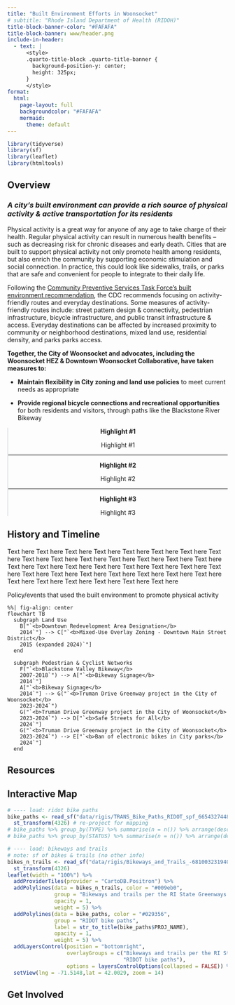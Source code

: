```yaml
---
title: "Built Environment Efforts in Woonsocket"
# subtitle: "Rhode Island Department of Health (RIDOH)" 
title-block-banner-color: "#FAFAFA"
title-block-banner: www/header.png
include-in-header:
  - text: |
      <style>
      .quarto-title-block .quarto-title-banner {
        background-position-y: center;
        height: 325px;
      }
      </style>
format: 
  html:
    page-layout: full
    backgroundcolor: "#FAFAFA"
    mermaid:
      theme: default
---
```


```r
library(tidyverse)
library(sf)
library(leaflet)
library(htmltools)
```

::::::::::: grid
::: g-col-12
## Overview

### *A city’s built environment can provide a rich source of physical activity & active transportation for its residents*

:::

::: g-col-8

Physical activity is a great way for anyone of any age to take charge of their health. Regular physical activity can result in numerous health benefits – such as decreasing risk for chronic diseases and early death. Cities that are built to support physical activity not only promote health among residents, but also enrich the community by supporting economic stimulation and social connection. In practice, this could look like sidewalks, trails, or parks that are safe and convenient for people to integrate to their daily life. 

Following the [Community Preventive Services Task Force's built environment recommendation](https://www.thecommunityguide.org/findings/physical-activity-built-environment-approaches.html), the CDC recommends focusing on activity-friendly routes and everyday destinations. Some measures of activity-friendly routes include: street pattern design & connectivity, pedestrian infrastructure, bicycle infrastructure, and public transit infrastructure & access. Everyday destinations can be affected by increased proximity to community or neighborhood destinations, mixed land use, residential density, and parks parks access. 

**Together, the City of Woonsocket and advocates, including the Woonsocket HEZ & Downtown Woonsocket Collaborative, have taken measures to:**

  - **Maintain flexibility in City zoning and land use policies** to meet current needs as appropriate
  
  - **Provide regional bicycle connections and recreational opportunities** for both residents and visitors, through paths like the Blackstone River Bikeway

:::

::::: g-col-4
:::: {style="text-align: center;"}
::: {.callout-note style="border-left: solid 2px #dee2e6 !important;" appearance="minimal" icon="false"}
**Highlight #1**

Highlight #1

------------------------------------------------------------------------

**Highlight #2**

Highlight #2

------------------------------------------------------------------------

**Highlight #3**

Highlight #3
:::
::::
:::::

::: g-col-12
## History and Timeline

Text here Text here Text here Text here Text here Text here Text here Text here Text here Text here Text here Text here Text here Text here Text here Text here Text here Text here Text here Text here Text here Text here Text here Text here Text here Text here Text here Text here Text here Text here Text here Text here Text here Text here Text here Text here

Policy/events that used the built environment to promote physical activity

```mermaid
%%| fig-align: center
flowchart TB
  subgraph Land Use
    B["`<b>Downtown Redevelopment Area Designation</b>
    2014`"] --> C["`<b>Mixed-Use Overlay Zoning - Downtown Main Street District</b>
    2015 (expanded 2024)`"]
  end 
  
  subgraph Pedestrian & Cyclist Networks
    F("`<b>Blackstone Valley Bikeway</b>
    2007-2018`") --> A["`<b>Bikeway Signage</b>
    2014`"]
    A["`<b>Bikeway Signage</b>
    2014`"] --> G("`<b>Truman Drive Greenway project in the City of Woonsocket</b>
    2023-2024`")
    G("`<b>Truman Drive Greenway project in the City of Woonsocket</b>
    2023-2024`") --> D["`<b>Safe Streets for All</b>
    2024`"]
    G("`<b>Truman Drive Greenway project in the City of Woonsocket</b>
    2023-2024`") --> E["`<b>Ban of electronic bikes in City parks</b>
    2024`"]
  end
```
:::

::: g-col-12
# Resources

## Interactive Map

```r
# ---- load: ridot bike paths
bike_paths <- read_sf("data/rigis/TRANS_Bike_Paths_RIDOT_spf_6654327448778679796.geojson") %>% 
  st_transform(4326) # re-project for mapping
# bike_paths %>% group_by(TYPE) %>% summarise(n = n()) %>% arrange(desc(n)) %>% View()
# bike_paths %>% group_by(STATUS) %>% summarise(n = n()) %>% arrange(desc(n)) %>% View()

# ---- load: bikeways and trails
# note: sf of bikes & trails (no other info)
bikes_n_trails <- read_sf("data/rigis/Bikeways_and_Trails_-6810032319405835885.geojson") %>%
  st_transform(4326)
leaflet(width = "100%") %>%
  addProviderTiles(provider = "CartoDB.Positron") %>%
  addPolylines(data = bikes_n_trails, color = "#009eb0",
               group = "Bikeways and trails per the RI State Greenways Plan",
               opacity = 1, 
               weight = 5) %>%
  addPolylines(data = bike_paths, color = "#029356",
               group = "RIDOT bike paths",
               label = str_to_title(bike_paths$PROJ_NAME),
               opacity = 1,
               weight = 5) %>%
  addLayersControl(position = "bottomright",
                   overlayGroups = c("Bikeways and trails per the RI State Greenways Plan",
                                     "RIDOT bike paths"),
                   options = layersControlOptions(collapsed = FALSE)) %>%
  setView(lng = -71.5148,lat = 42.0029, zoom = 14)
```
:::

::: g-col-12
## Get Involved
:::
:::::::::::
